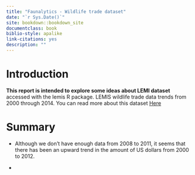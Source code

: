 ```yaml
--- 
title: "Faunalytics - Wildlife trade dataset"
date: "`r Sys.Date()`"
site: bookdown::bookdown_site
documentclass: book
biblio-style: apalike
link-citations: yes
description: ""
---
```


# Introduction
**This report is intended to explore some ideas about LEMI dataset** accessed with the lemis R package. 
LEMIS wildlife trade data trends from 2000 through 2014. You can read more about this dataset [Here](https://www.nature.com/articles/s41597-020-0354-5)

# Summary
- Although we don't have enough data from 2008 to 2011, it seems that there has been an upward trend in the amount of US dollars from 2000 to 2012. 

- 



